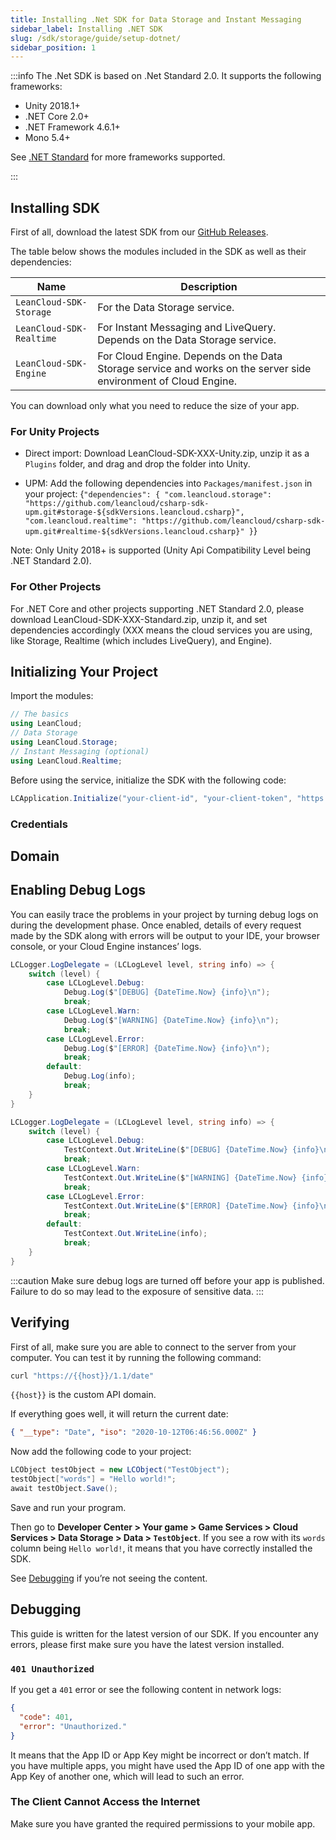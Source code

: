 ```yaml
---
title: Installing .Net SDK for Data Storage and Instant Messaging
sidebar_label: Installing .NET SDK
slug: /sdk/storage/guide/setup-dotnet/
sidebar_position: 1
---
```



:::info
The .Net SDK is based on .Net Standard 2.0. It supports the following frameworks:

- Unity 2018.1+
- .NET Core 2.0+
- .NET Framework 4.6.1+
- Mono 5.4+

See [.NET Standard](https://docs.microsoft.com/en-us/dotnet/standard/net-standard) for more frameworks supported.

:::

## Installing SDK

First of all, download the latest SDK from our [GitHub Releases](https://github.com/leancloud/csharp-sdk/releases).

The table below shows the modules included in the SDK as well as their dependencies:

| Name                     | Description                                                                                                     |
| ------------------------ | --------------------------------------------------------------------------------------------------------------- |
| `LeanCloud-SDK-Storage`  | For the Data Storage service.                                                                                   |
| `LeanCloud-SDK-Realtime` | For Instant Messaging and LiveQuery. Depends on the Data Storage service.                                       |
| `LeanCloud-SDK-Engine`   | For Cloud Engine. Depends on the Data Storage service and works on the server side environment of Cloud Engine. |

You can download only what you need to reduce the size of your app.

### For Unity Projects

- Direct import: Download LeanCloud-SDK-XXX-Unity.zip, unzip it as a `Plugins` folder, and drag and drop the folder into Unity.

- UPM: Add the following dependencies into `Packages/manifest.json` in your project:
  <CodeBlock className="json">
    {`"dependencies": {
"com.leancloud.storage": "https://github.com/leancloud/csharp-sdk-upm.git#storage-${sdkVersions.leancloud.csharp}",
"com.leancloud.realtime": "https://github.com/leancloud/csharp-sdk-upm.git#realtime-${sdkVersions.leancloud.csharp}"
}`}
  </CodeBlock>

Note: Only Unity 2018+ is supported (Unity Api Compatibility Level being .NET Standard 2.0).

### For Other Projects

For .NET Core and other projects supporting .NET Standard 2.0, please download LeanCloud-SDK-XXX-Standard.zip, unzip it, and set dependencies accordingly (XXX means the cloud services you are using, like Storage, Realtime (which includes LiveQuery), and Engine).

## Initializing Your Project

Import the modules:

```cs
// The basics
using LeanCloud;
// Data Storage
using LeanCloud.Storage;
// Instant Messaging (optional)
using LeanCloud.Realtime;
```

Before using the service, initialize the SDK with the following code:

```cs
LCApplication.Initialize("your-client-id", "your-client-token", "https://your_server_url");
```

### Credentials

<AppConfig />

## Domain

<DomainBinding />

## Enabling Debug Logs

You can easily trace the problems in your project by turning debug logs on during the development phase. Once enabled, details of every request made by the SDK along with errors will be output to your IDE, your browser console, or your Cloud Engine instances’ logs.

<Tabs>
<TabItem value="debug-unity" label="Unity" default>

```cs
LCLogger.LogDelegate = (LCLogLevel level, string info) => {
    switch (level) {
        case LCLogLevel.Debug:
            Debug.Log($"[DEBUG] {DateTime.Now} {info}\n");
            break;
        case LCLogLevel.Warn:
            Debug.Log($"[WARNING] {DateTime.Now} {info}\n");
            break;
        case LCLogLevel.Error:
            Debug.Log($"[ERROR] {DateTime.Now} {info}\n");
            break;
        default:
            Debug.Log(info);
            break;
    }
}
```

</TabItem>

<TabItem value="debug-dotnet" label=".NET">

```cs
LCLogger.LogDelegate = (LCLogLevel level, string info) => {
    switch (level) {
        case LCLogLevel.Debug:
            TestContext.Out.WriteLine($"[DEBUG] {DateTime.Now} {info}\n");
            break;
        case LCLogLevel.Warn:
            TestContext.Out.WriteLine($"[WARNING] {DateTime.Now} {info}\n");
            break;
        case LCLogLevel.Error:
            TestContext.Out.WriteLine($"[ERROR] {DateTime.Now} {info}\n");
            break;
        default:
            TestContext.Out.WriteLine(info);
            break;
    }
}
```

</TabItem>
</Tabs>

:::caution
Make sure debug logs are turned off before your app is published. Failure to do so may lead to the exposure of sensitive data.
:::

## Verifying

First of all, make sure you are able to connect to the server from your computer. You can test it by running the following command:

```sh
curl "https://{{host}}/1.1/date"
```

`{{host}}` is the custom API domain.

If everything goes well, it will return the current date:

```json
{ "__type": "Date", "iso": "2020-10-12T06:46:56.000Z" }
```

Now add the following code to your project:

```cs
LCObject testObject = new LCObject("TestObject");
testObject["words"] = "Hello world!";
await testObject.Save();
```

Save and run your program.

Then go to **Developer Center > Your game > Game Services > Cloud Services > Data Storage > Data > `TestObject`**. If you see a row with its `words` column being `Hello world!`, it means that you have correctly installed the SDK.

See [Debugging](#Debugging) if you’re not seeing the content.

## Debugging

This guide is written for the latest version of our SDK. If you encounter any errors, please first make sure you have the latest version installed.

### `401 Unauthorized`

If you get a `401` error or see the following content in network logs:

```json
{
  "code": 401,
  "error": "Unauthorized."
}
```

It means that the App ID or App Key might be incorrect or don’t match. If you have multiple apps, you might have used the App ID of one app with the App Key of another one, which will lead to such an error.

### The Client Cannot Access the Internet

Make sure you have granted the required permissions to your mobile app.
